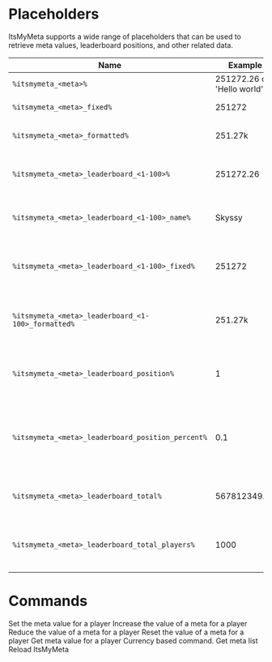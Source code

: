 

# Placeholders
ItsMyMeta supports a wide range of placeholders that can be used to retrieve meta values, leaderboard positions, and other related data.


| Name | Example | Description |
|---|---|---|
| `%itsmymeta_<meta>%` | 251272.26 or 'Hello world' | Get meta value |
| `%itsmymeta_<meta>_fixed%` | 251272 | Get fixed meta value |
| `%itsmymeta_<meta>_formatted%` | 251.27k  | Get formatted meta value |
| `%itsmymeta_<meta>_leaderboard_<1-100>%` | 251272.26 | Get player's meta value at chosen position |
| `%itsmymeta_<meta>_leaderboard_<1-100>_name%` | Skyssy | Get player name at chosen position |
| `%itsmymeta_<meta>_leaderboard_<1-100>_fixed%` | 251272 | Get player's fixed meta value at chosen position |
| `%itsmymeta_<meta>_leaderboard_<1-100>_formatted%` | 251.27k | Get player's formatted meta value at chosen position |
| `%itsmymeta_<meta>_leaderboard_position%` | 1 | Get the player's position in the leaderboard |
| `%itsmymeta_<meta>_leaderboard_position_percent%` | 0.1 | Get the percentage of the player's position in the leaderboard |
| `%itsmymeta_<meta>_leaderboard_total%` | 567812349.65 | Get the sum total of all players in a meta |
| `%itsmymeta_<meta>_leaderboard_total_players%` | 1000 | Get the number of players in the leaderboard |


# Commands

<Properties>
  <Property name="/meta set <player> <meta> <value>" type="itsmymeta.set">
    Set the meta value for a player
  </Property>
  <Property name="/meta give <player> <meta> <value>" type="itsmymeta.give">
    Increase the value of a meta for a player
  </Property>
  <Property name="/meta take <player> <meta> <value>" type="itsmymeta.take">
    Reduce the value of a meta for a player
  </Property>
  <Property name="/meta reset <player> <meta>" type="itsmymeta.reset">
    Reset the value of a meta for a player
  </Property>
  <Property name="/meta info <player> <meta>" type="itsmymeta.info">
    Get meta value for a player
  </Property>
  <Property name="/meta currency <command> <meta> | /<meta> <command>" type="itsmymeta.command.<meta>.<command>">
    Currency based command.
  </Property>
  <Property name="/meta list" type="itsmymeta.list">
    Get meta list
  </Property>
  <Property name="/meta reload" type="itsmymeta.reload">
    Reload ItsMyMeta
  </Property>
</Properties>